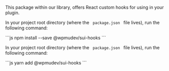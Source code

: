 

<style>{`
.csb-browsers-list {
	display: flex;
	flex-flow: row wrap;
	align-items: center;
}
.csb-browsers-list img {
	margin: 0;
	margin-right: 20px;
}
.csb-browsers-list img:last-child {
	margin-right: 0;
}
`}</style>

<Section contained={true} style={{ paddingTop: 0 }}>
	<p>
		This package within our library, offers React custom hooks for using in your plugin.
	</p>
	<NodeJSWarning/>
</Section>
<Section
	title={{
		content: 'Install using NPM',
		small: true,
	}}
	contained={true}
	style={{ paddingTop: 0 }}
>
	<p>
		In your project root directory (where the <Code> package.json </Code> file
		lives), run the following command:
	</p>
	```js
	npm install --save @wpmudev/sui-hooks
	```
</Section>
<Section
	title={{
		content: 'Install using Yarn',
		small: true,
	}}
	contained={true}
	style={{ paddingTop: 0 }}
>
	<p>
		In your project root directory (where the <Code> package.json </Code> file
		lives), run the following command:
	</p>
	```js
	yarn add @wpmudev/sui-hooks
	```
</Section>
